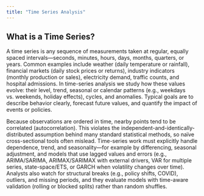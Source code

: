 ```yaml
---
title: "Time Series Analysis"
---
```


## **What is a Time Series?**

A time series is any sequence of measurements taken at regular, equally spaced intervals—seconds, minutes, hours, days, months, quarters, or years. Common examples include weather (daily temperature or rainfall), financial markets (daily stock prices or returns), industry indicators (monthly production or sales), electricity demand, traffic counts, and hospital admissions. In time-series analysis we study how these values evolve: their level, trend, seasonal or calendar patterns (e.g., weekdays vs. weekends, holiday effects), cycles, and anomalies. Typical goals are to describe behavior clearly, forecast future values, and quantify the impact of events or policies.

Because observations are ordered in time, nearby points tend to be correlated (autocorrelation). This violates the independent-and-identically-distributed assumption behind many standard statistical methods, so naïve cross-sectional tools often mislead. Time-series work must explicitly handle dependence, trend, and seasonality—for example by differencing, seasonal adjustment, and models that use lagged values and errors (e.g., ARIMA/SARIMA, ARIMAX/SARIMAX with external drivers, VAR for multiple series, state-space/ETS, or GARCH when volatility changes over time). Analysts also watch for structural breaks (e.g., policy shifts, COVID), outliers, and missing periods, and they evaluate models with time-aware validation (rolling or blocked splits) rather than random shuffles.

